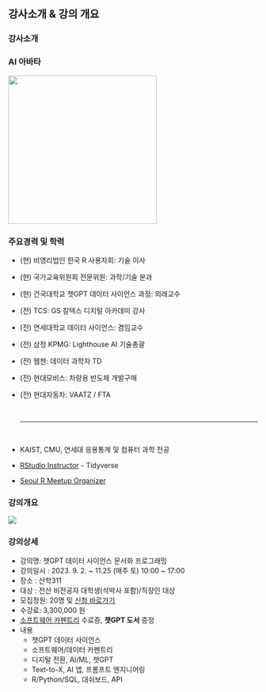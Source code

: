 ## 강사소개 & 강의 개요 {.smaller}

::: panel-tabset
### 강사소개

::: {layout-ncol="2"}
### AI 아바타

![](img/profile.png){.absolute top="0" right="0" width="300"}

### 주요경력 및 학력

-   (현) 비영리법인 한국 R 사용자회: 기술 이사

-   (현) 국가교육위원회 전문위원: 과학/기술 분과

-   (현) 건국대학교 챗GPT 데이터 사이언스 과정: 외래교수

-   (전) TCS: GS 칼텍스 디지털 아카데미 강사

-   (전) 연세대학교 데이터 사이언스: 겸임교수

-   (전) 삼정 KPMG: Lighthouse AI 기술총괄

-   (전) 웹젠: 데이터 과학자 TD

-   (전) 현대모비스: 차량용 반도체 개발구매 <br>

-   (전) 현대자동차: VAATZ / FTA <br>

    <br> <hr> <br>

-   KAIST, CMU, 연세대 응용통계 및 컴퓨터 과학 전공

-   [RStudio Instructor](https://education.rstudio.com/trainers/people/lee+kwangchun/) - Tidyverse

-   [Seoul R Meetup Organizer](https://r2bit.com/seoul-r/)
:::


### 강의개요

::: {layout-ncol="2"}

![](img/konkuk/konkuk_logo.png)

### 강의상세

- 강의명: 챗GPT 데이터 사이언스 문서화 프로그래밍
- 강의일시 : 2023. 9. 2. ~ 11.25 (매주 토) 10:00 ~ 17:00
- 장소 : 산학311
- 대상 : 전산 비전공자 대학생(석박사 포함)/직장인 대상 
- 모집정원: 20명 및 [신청 바로가기](https://edulife2.konkuk.ac.kr/EdulifeS_New/Detail?yy=2023&shtm=B01012&corsDetaCd=002054&sbjtId=0020&sprfNo=00002840)
- 수강료: 3,300,000 원
- [소프트웨어 카펜트리](https://carpentries.org/) 수료증, **챗GPT 도서** 증정
- 내용
  - 챗GPT 데이터 사이언스
  - 소프트웨어/데이터 카펜트리
  - 디지털 전환, AI/ML, 챗GPT
  - Text-to-X, AI 앱, 프롬프트 엔지니어링
  - R/Python/SQL, 대쉬보드, API
:::
:::
